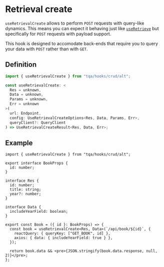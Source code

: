 # Retrieval create

`useRetrievalCreate` allows to perform `POST` requests with query-like dynamics.
This means you can expect it behaving just like [`useRetrieve`](/retrieve-status)
but specifically for `POST` requests with payload support.

This hook is designed to accomodate back-ends that require you to query your
data with `POST` rather than with `GET`.

## Definition

```ts filename="Import statement (TypeScript)"
import { useRetrievalCreate } from "tqa/hooks/crud/alt";
```

```ts filename="Signature (TypeScript)"
const useRetrievalCreate: <
  Res = unknown,
  Data = unknown,
  Params = unknown,
  Err = unknown
>(
  url: Endpoint,
  config: UseRetrievalCreateOptions<Res, Data, Params, Err>,
  queryClient?: QueryClient
) => UseRetrievalCreateResult<Res, Data, Err>;
```

## Example

```tsx filename="TypeScript (TSX)"
import { useRetrievalCreate } from "tqa/hooks/crud/alt";

export interface BookProps {
  id: number;
}

interface Res {
  id: number;
  title: string;
  year?: number;
}

interface Data {
  includeYearField: boolean;
}

export const Book = ({ id }: BookProps) => {
  const book = useRetrievalCreate<Res, Data>(`/api/book/${id}`, {
    reactQuery: { queryKey: ["GET_BOOK", id] },
    axios: { data: { includeYearField: true } },
  });

  return book.data && <pre>{JSON.stringify(book.data.response, null, 2)}</pre>;
};
```
